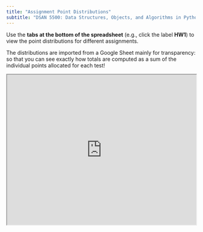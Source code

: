 ```yaml
---
title: "Assignment Point Distributions"
subtitle: "DSAN 5500: Data Structures, Objects, and Algorithms in Python"
---
```


Use the **tabs at the bottom of the spreadsheet** (e.g., click the label **HW1**) to view the point distributions for different assignments.

The distributions are imported from a Google Sheet mainly for transparency: so that you can see exactly how totals are computed as a sum of the individual points allocated for each test!

```{=html}
<iframe src="https://docs.google.com/spreadsheets/d/e/2PACX-1vSlrqKdiNAgXyGgGdiZ8JgMFWmWPcEiuIbWEHz3GtqerrmjbO3yeAEZCc4k9HwONQZbD1JzAae_0GPK/pubhtml?widget=true&amp;headers=false" width="100%" height="400"></iframe>
```